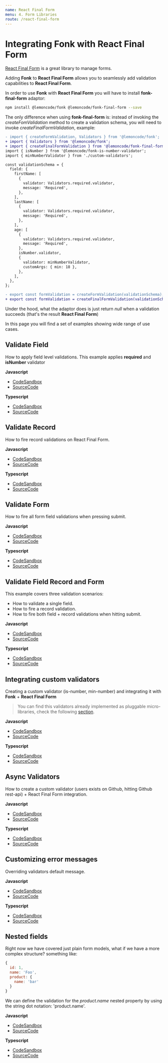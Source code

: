 ```yaml
---
name: React Final Form
menu: 4. Form Libraries
route: /react-final-form
---
```


# Integrating Fonk with React Final Form

[React Final Form](https://github.com/final-form/react-final-form) is a great library to manage forms.

Adding **Fonk** to **React Final Form** allows you to seamlessly add validation capabilities to **React Final Form**.

In order to use **Fonk** with **React Final Form** you will have to install **fonk-final-form** adaptor:

```bash
npm install @lemoncode/fonk @lemoncode/fonk-final-form --save
```

The only difference when using **fonk-final-form** is: instead of invoking the _createFomValidation_ method
to create a validation schema, you will need to invoke _createFinalFormValidation_, example:

```diff
- import { createFormValidation, Validators } from '@lemoncode/fonk';
+ import { Validators } from '@lemoncode/fonk';
+ import { createFinalFormValidation } from '@lemoncode/fonk-final-form';
import { isNumber } from '@lemoncode/fonk-is-number-validator';
import { minNumberValidator } from './custom-validators';

const validationSchema = {
  field: {
    firstName: [
      {
        validator: Validators.required.validator,
        message: 'Required',
      },
    ],
    lastName: [
      {
        validator: Validators.required.validator,
        message: 'Required',
      },
    ],
    age: [
      {
        validator: Validators.required.validator,
        message: 'Required',
      },
      isNumber.validator,
      {
        validator: minNumberValidator,
        customArgs: { min: 18 },
      },
    ],
  },
};

- export const formValidation = createFormValidation(validationSchema);
+ export const formValidation = createFinalFormValidation(validationSchema);
```

Under the hood, what the adaptor does is just return _null_ when a validation succeeds (that's the result
**React Final Form**)

In this page you will find a set of examples showing wide range of use cases.

## Validate Field

How to apply field level validations. This example applies **required** and **isNumber** validator

**Javascript**

- [CodeSandbox](https://codesandbox.io/s/github/lemoncode/fonk/tree/master/examples/react-final-form/js/validate-field)
- [SourceCode](https://github.com/Lemoncode/fonk/tree/master/examples/react-final-form/js/validate-field)

**Typescript**

- [CodeSandbox](https://codesandbox.io/s/github/lemoncode/fonk/tree/master/examples/react-final-form/ts/validate-field)
- [SourceCode](https://github.com/Lemoncode/fonk/tree/master/examples/react-final-form/ts/validate-field)

## Validate Record

How to fire record validations on React Final Form.

**Javascript**

- [CodeSandbox](https://codesandbox.io/s/github/lemoncode/fonk/tree/master/examples/react-final-form/js/validate-record)
- [SourceCode](https://github.com/Lemoncode/fonk/tree/master/examples/react-final-form/js/validate-record)

**Typescript**

- [CodeSandbox](https://codesandbox.io/s/github/lemoncode/fonk/tree/master/examples/react-final-form/ts/validate-record)
- [SourceCode](https://github.com/Lemoncode/fonk/tree/master/examples/react-final-form/ts/validate-record)

## Validate Form

How to fire all form field validations when pressing submit.

**Javascript**

- [CodeSandbox](https://codesandbox.io/s/github/lemoncode/fonk/tree/master/examples/react-final-form/js/validate-form)
- [SourceCode](https://github.com/Lemoncode/fonk/tree/master/examples/react-final-form/js/validate-form)

**Typescript**

- [CodeSandbox](https://codesandbox.io/s/github/lemoncode/fonk/tree/master/examples/react-final-form/ts/validate-form)
- [SourceCode](https://github.com/Lemoncode/fonk/tree/master/examples/react-final-form/ts/validate-form)

## Validate Field Record and Form

This example covers three validation scenarios:

- How to validate a single field.
- How to fire a record validation.
- How to fire both field + record validations when hitting submit.

**Javascript**

- [CodeSandbox](https://codesandbox.io/s/github/lemoncode/fonk/tree/master/examples/react-final-form/js/validate-field-record-and-form)
- [SourceCode](https://github.com/Lemoncode/fonk/tree/master/examples/react-final-form/js/validate-field-record-and-form)

**Typescript**

- [CodeSandbox](https://codesandbox.io/s/github/lemoncode/fonk/tree/master/examples/react-final-form/ts/validate-field-record-and-form)
- [SourceCode](https://github.com/Lemoncode/fonk/tree/master/examples/react-final-form/ts/validate-field-record-and-form)

## Integrating custom validators

Creating a custom validator (is-number, min-number) and integrating it with **Fonk** + **React Final Form**

> You can find this validators already implemented as pluggable micro-libraries, check the following [section](/validators/third-party-validators).

**Javascript**

- [CodeSandbox](https://codesandbox.io/s/github/lemoncode/fonk/tree/master/examples/react-final-form/js/custom-validators)
- [SourceCode](https://github.com/Lemoncode/fonk/tree/master/examples/react-final-form/js/custom-validators)

**Typescript**

- [CodeSandbox](https://codesandbox.io/s/github/lemoncode/fonk/tree/master/examples/react-final-form/ts/custom-validators)
- [SourceCode](https://github.com/Lemoncode/fonk/tree/master/examples/react-final-form/ts/custom-validators)

## Async Validators

How to create a custom validator (users exists on Github, hitting Github rest-api) + React Final Form integration.

**Javascript**

- [CodeSandbox](https://codesandbox.io/s/github/lemoncode/fonk/tree/master/examples/react-final-form/js/async-validator)
- [SourceCode](https://github.com/Lemoncode/fonk/tree/master/examples/react-final-form/js/async-validator)

**Typescript**

- [CodeSandbox](https://codesandbox.io/s/github/lemoncode/fonk/tree/master/examples/react-final-form/ts/async-validator)
- [SourceCode](https://github.com/Lemoncode/fonk/tree/master/examples/react-final-form/ts/async-validator)

## Customizing error messages

Overriding validators default message.

**Javascript**

- [CodeSandbox](https://codesandbox.io/s/github/lemoncode/fonk/tree/master/examples/react-final-form/js/custom-error-message)
- [SourceCode](https://github.com/Lemoncode/fonk/tree/master/examples/react-final-form/js/custom-error-message)

**Typescript**

- [CodeSandbox](https://codesandbox.io/s/github/lemoncode/fonk/tree/master/examples/react-final-form/ts/custom-error-message)
- [SourceCode](https://github.com/Lemoncode/fonk/tree/master/examples/react-final-form/js/custom-error-message)

## Nested fields

Right now we have covered just plain form models, what if we have a more complex structure? something like:

```javascript
{
  id: 1,
  name: 'Foo',
  product: {
    name: 'bar'
  }
}
```

We can define the validation for the _product.name_ nested property by using the string dot notation: 'product.name'.

**Javascript**

- [CodeSandbox](https://codesandbox.io/s/github/lemoncode/fonk/tree/master/examples/react-final-form/js/nested-field)
- [SourceCode](https://github.com/Lemoncode/fonk/tree/master/examples/react-final-form/js/nested-field)

**Typescript**

- [CodeSandbox](https://codesandbox.io/s/github/lemoncode/fonk/tree/master/examples/react-final-form/ts/nested-field)
- [SourceCode](https://github.com/Lemoncode/fonk/tree/master/examples/react-final-form/ts/nested-field)
